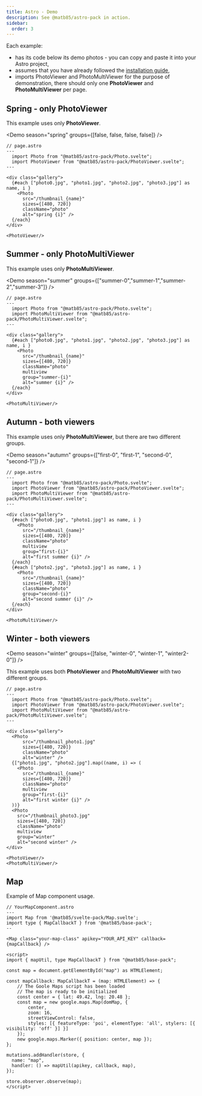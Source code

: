 ```yaml
---
title: Astro - Demo
description: See @matb85/astro-pack in action.
sidebar:
  order: 3
---
```


Each example:

- has its code below its demo photos - you can copy and paste it into your Astro project,
- assumes that you have already followed the [installation guide](/components-pack/astro-pack/introduction/),
- imports PhotoViewer and PhotoMultiViewer for the purpose of demonstration, there should only one **PhotoViewer** and **PhotoMultiViewer** per page.


## Spring - only PhotoViewer

This example uses only **PhotoViewer**.

<Demo season="spring" groups={[false, false, false, false]} />

```astro
// page.astro
---
  import Photo from "@matb85/astro-pack/Photo.svelte";
  import PhotoViewer from "@matb85/astro-pack/PhotoViewer.svelte";
---

<div class="gallery">
  {#each ["photo0.jpg", "photo1.jpg", "photo2.jpg", "photo3.jpg"] as name, i }
    <Photo
      src="/thumbnail_{name}"
      sizes={[480, 720]}
      className="photo"
      alt="spring {i}" />
  {/each}
</div>

<PhotoViewer/>
```

## Summer - only PhotoMultiViewer

This example uses only **PhotoMultiViewer**.

<Demo season="summer" groups={["summer-0","summer-1","summer-2","summer-3"]} />

```astro
// page.astro
---
  import Photo from "@matb85/astro-pack/Photo.svelte";
  import PhotoMultiViewer from "@matb85/astro-pack/PhotoMultiViewer.svelte";
---

<div class="gallery">
  {#each ["photo0.jpg", "photo1.jpg", "photo2.jpg", "photo3.jpg"] as name, i }
    <Photo
      src="/thumbnail_{name}"
      sizes={[480, 720]}
      className="photo"
      multiview
      group="summer-{i}"
      alt="summer {i}" />
  {/each}
</div>

<PhotoMultiViewer/>
```

## Autumn - both viewers

This example uses only **PhotoMultiViewer**, but there are two different groups.

<Demo season="autumn" groups={["first-0", "first-1", "second-0", "second-1"]} />

```astro
// page.astro
---
  import Photo from "@matb85/astro-pack/Photo.svelte";
  import PhotoViewer from "@matb85/astro-pack/PhotoViewer.svelte";
  import PhotoMultiViewer from "@matb85/astro-pack/PhotoMultiViewer.svelte";
---

<div class="gallery">
  {#each ["photo0.jpg", "photo1.jpg"] as name, i }
    <Photo
      src="/thumbnail_{name}"
      sizes={[480, 720]}
      className="photo"
      multiview
      group="first-{i}"
      alt="first summer {i}" />
  {/each}
  {#each ["photo2.jpg", "photo3.jpg"] as name, i }
    <Photo
      src="/thumbnail_{name}"
      sizes={[480, 720]}
      className="photo"
      group="second-{i}"
      alt="second summer {i}" />
  {/each}
</div>

<PhotoMultiViewer/>
```

## Winter - both viewers

<Demo season="winter" groups={[false, "winter-0", "winter-1", "winter2-0"]} />

This example uses both  **PhotoViewer** and **PhotoMultiViewer** with two different groups.

```astro
// page.astro
---
  import Photo from "@matb85/astro-pack/Photo.svelte";
  import PhotoViewer from "@matb85/astro-pack/PhotoViewer.svelte";
  import PhotoMultiViewer from "@matb85/astro-pack/PhotoMultiViewer.svelte";
---

<div class="gallery">
  <Photo
      src="/thumbnail_photo1.jpg"
      sizes={[480, 720]}
      className="photo"
      alt="winter" />
  {["photo1.jpg", "photo2.jpg"].map((name, i) => (
    <Photo
      src="/thumbnail_{name}"
      sizes={[480, 720]}
      className="photo"
      multiview
      group="first-{i}"
      alt="first winter {i}" />
  ))}
  <Photo
    src="/thumbnail_photo3.jpg"
    sizes={[480, 720]}
    className="photo"
    multiview
    group="winter"
    alt="second winter" />
</div>

<PhotoViewer/>
<PhotoMultiViewer/>
```

## Map

Example of Map component usage.

<Map/>

```astro
// YourMapComponent.astro
---
import Map from '@matb85/svelte-pack/Map.svelte';
import type { MapCallbackT } from '@matb85/base-pack';
--

<Map class="your-map-class" apikey="YOUR_API_KEY" callback={mapCallback} />

<script>
import { mapUtil, type MapCallbackT } from "@matb85/base-pack";

const map = document.getElementById("map") as HTMLElement;

const mapCallback: MapCallbackT = (map: HTMLElement) => {
    // The Goole Maps script has been loaded
    // The map is ready to be initialized
    const center = { lat: 49.42, lng: 20.48 };
    const map = new google.maps.Map(domMap, {
        center,
        zoom: 16,
        streetViewControl: false,
        styles: [{ featureType: 'poi', elementType: 'all', stylers: [{ visibility: 'off' }] }]
    });
    new google.maps.Marker({ position: center, map });
};

mutations.addHandler(store, {
  name: "map",
  handler: () => mapUtil(apikey, callback, map),
});

store.observer.observe(map);
</script>
```